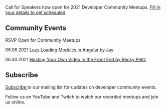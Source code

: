 
<Card>

<Text my={20}>Call for Speakers now open for 2021 Developer Community Meetups. <a href="https://forms.gle/25rCPEE6WwsjMQSs7" target="_blank" rel="noopener noreferrer">Fill in your details to get scheduled</a>.</Text>

## Community Events

RSVP Open for Community Meetups 

<Text my={20}>06.08.2021  <a href="https://www.eventbrite.com/e/javascript-and-friends-online-meetup-tickets-157249323961" target="_blank" rel="noopener noreferrer">Lazy Loading Modules in Angular by Jay</a></Text>
  
<Text my={20}>06.30.2021  <a href="https://www.eventbrite.com/e/javascript-and-friends-online-meetup-tickets-157700098239" target="_blank" rel="noopener noreferrer">Hosting Your Own Video In the Front End by Becky Peltz</a></Text>


## Subscribe

<a href="http://eepurl.com/gubqeb" target="_blank" rel="noopener noreferrer">Subscribe </a>to our mailing list for updates on developer community events. 

Follow us on YouTube and Twitch to watch our recorded meetups and join us online.

</Card>

